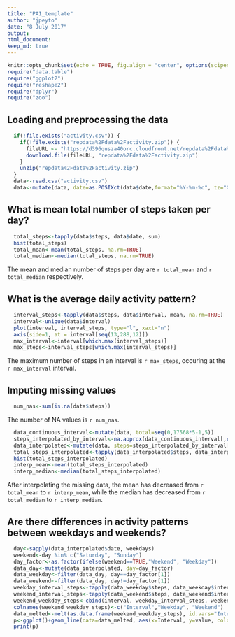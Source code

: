 ```yaml
---
title: "PA1_template"
author: "jpeyto"
date: "8 July 2017"
output:
html_document:
keep_md: true
---
```


```r
knitr::opts_chunk$set(echo = TRUE, fig.align = "center", options(scipen=999))
require("data.table")
require("ggplot2")
require("reshape2")
require("dplyr")
require("zoo")
```

## Loading and preprocessing the data

```r
  if(!file.exists("activity.csv")) {
    if(!file.exists("repdata%2Fdata%2Factivity.zip")) {
      fileURL <- "https://d396qusza40orc.cloudfront.net/repdata%2Fdata%2Factivity.zip"
      download.file(fileURL, "repdata%2Fdata%2Factivity.zip")
    }
    unzip("repdata%2Fdata%2Factivity.zip")
  }
  data<-read.csv("activity.csv")
  data<-mutate(data, date=as.POSIXct(data$date,format="%Y-%m-%d", tz="GMT"))
```

## What is mean total number of steps taken per day?
```r
  total_steps<-tapply(data$steps, data$date, sum)
  hist(total_steps)
  total_mean<-mean(total_steps, na.rm=TRUE)
  total_median<-median(total_steps, na.rm=TRUE)
```
The mean and median number of steps per day are `r total_mean` and `r total_median` respectively.

## What is the average daily activity pattern?
```r
  interval_steps<-tapply(data$steps, data$interval, mean, na.rm=TRUE)
  interval<-unique(data$interval)
  plot(interval, interval_steps, type="l", xaxt="n")
  axis(side=1, at = interval[seq(13,288,12)])
  max_interval<-interval[which.max(interval_steps)]
  max_steps<-interval_steps[which.max(interval_steps)]
```
The maximum number of steps in an interval is `r max_steps`, occuring at the `r max_interval` interval.

## Imputing missing values
```r
  num_nas<-sum(is.na(data$steps))
```
The number of NA values is `r num_nas`.

```r
  data_continuous_interval<-mutate(data, total=seq(0,17568*5-1,5))
  steps_interpolated_by_interval<-na.approx(data_continuous_interval[,c(4,1)], rule=2)
  data_interpolated<-mutate(data, steps=steps_interpolated_by_interval[,2])
  total_steps_interpolated<-tapply(data_interpolated$steps, data_interpolated$date, sum)
  hist(total_steps_interpolated)
  interp_mean<-mean(total_steps_interpolated)
  interp_median<-median(total_steps_interpolated)
```
After interpolating the missing data, the mean has decreased from `r total_mean` to `r interp_mean`, while the median has decreased from `r total_median` to `r interp_median`.


## Are there differences in activity patterns between weekdays and weekends?
```r
  day<-sapply(data_interpolated$date, weekdays)
  weekend<-day %in% c("Saturday", "Sunday")
  day_factor<-as.factor(ifelse(weekend==TRUE,"Weekend", "Weekday"))
  data_day<-mutate(data_interpolated, day=day_factor)
  data_weekday<-filter(data_day, day==day_factor[1])
  data_weekend<-filter(data_day, day!=day_factor[1])
  weekday_interval_steps<-tapply(data_weekday$steps, data_weekday$interval, mean)
  weekend_interval_steps<-tapply(data_weekend$steps, data_weekend$interval, mean)
  weekend_weekday_steps<-cbind(interval, weekday_interval_steps, weekend_interval_steps)
  colnames(weekend_weekday_steps)<-c("Interval","Weekday", "Weekend")
  data_melted<-melt(as.data.frame(weekend_weekday_steps), id.vars="Interval")
  p<-ggplot()+geom_line(data=data_melted, aes(x=Interval, y=value, color=variable))+facet_grid(variable~.)
  print(p)
```